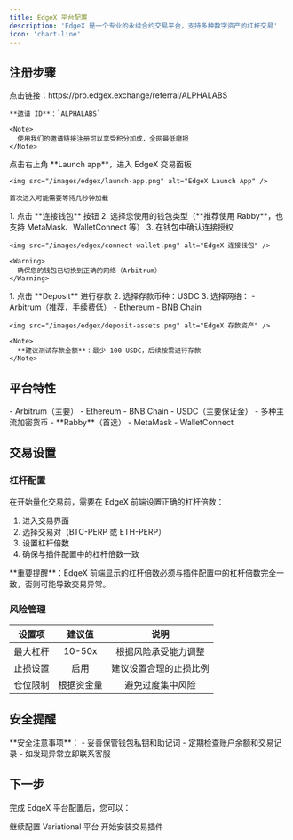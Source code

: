```yaml
---
title: EdgeX 平台配置
description: 'EdgeX 是一个专业的永续合约交易平台，支持多种数字资产的杠杆交易'
icon: 'chart-line'
---
```


## 注册步骤

<Steps>
  <Step title="访问注册链接">
    点击链接：https://pro.edgex.exchange/referral/ALPHALABS
    
    **邀请 ID**：`ALPHALABS`

    <Note>
      使用我们的邀请链接注册可以享受积分加成，全网最低磨损
    </Note>
  </Step>
  
  <Step title="进入交易面板">
    点击右上角 **Launch app**，进入 EdgeX 交易面板

    <img src="/images/edgex/launch-app.png" alt="EdgeX Launch App" />

    首次进入可能需要等待几秒钟加载
  </Step>
  
  <Step title="连接钱包">
    1. 点击 **连接钱包** 按钮
    2. 选择您使用的钱包类型（**推荐使用 Rabby**，也支持 MetaMask、WalletConnect 等）
    3. 在钱包中确认连接授权

    <img src="/images/edgex/connect-wallet.png" alt="EdgeX 连接钱包" />

    <Warning>
      确保您的钱包已切换到正确的网络（Arbitrum）
    </Warning>
  </Step>
  
  <Step title="存款">
    1. 点击 **Deposit** 进行存款
    2. 选择存款币种：USDC
    3. 选择网络：
       - Arbitrum（推荐，手续费低）
       - Ethereum
       - BNB Chain

    <img src="/images/edgex/deposit-assets.png" alt="EdgeX 存款资产" />

    <Note>
      **建议测试存款金额**：最少 100 USDC，后续按需进行存款
    </Note>
  </Step>
</Steps>

## 平台特性

<CardGroup cols={3}>
  <Card title="支持网络" icon="network-wired">
    - Arbitrum（主要）
    - Ethereum
    - BNB Chain
  </Card>
  <Card title="支持资产" icon="coins">
    - USDC（主要保证金）
    - 多种主流加密货币
  </Card>
  <Card title="推荐钱包" icon="wallet">
    - **Rabby**（首选）
    - MetaMask
    - WalletConnect
  </Card>
</CardGroup>

## 交易设置

### 杠杆配置

在开始量化交易前，需要在 EdgeX 前端设置正确的杠杆倍数：

1. 进入交易界面
2. 选择交易对（BTC-PERP 或 ETH-PERP）
3. 设置杠杆倍数
4. 确保与插件配置中的杠杆倍数一致

<Warning>
**重要提醒**：EdgeX 前端显示的杠杆倍数必须与插件配置中的杠杆倍数完全一致，否则可能导致交易异常。
</Warning>

### 风险管理

| 设置项 | 建议值 | 说明 |
|:------:|:------:|:----:|
| 最大杠杆 | 10-50x | 根据风险承受能力调整 |
| 止损设置 | 启用 | 建议设置合理的止损比例 |
| 仓位限制 | 根据资金量 | 避免过度集中风险 |

## 安全提醒

<Warning>
**安全注意事项**：
- 妥善保管钱包私钥和助记词
- 定期检查账户余额和交易记录
- 如发现异常立即联系客服
</Warning>

## 下一步

完成 EdgeX 平台配置后，您可以：

<CardGroup cols={2}>
  <Card title="配置 Variational" icon="arrow-right" href="/platforms/variational-setup">
    继续配置 Variational 平台
  </Card>
  <Card title="安装插件" icon="download" href="/getting-started/installation">
    开始安装交易插件
  </Card>
</CardGroup>
